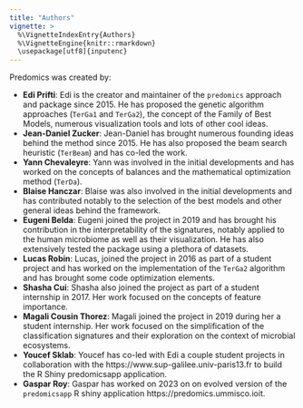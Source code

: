 ```yaml
---
title: "Authors"
vignette: >
  %\VignetteIndexEntry{Authors}
  %\VignetteEngine{knitr::rmarkdown}
  \usepackage[utf8]{inputenc}
---
```


Predomics was created by:

-   **Edi Prifti**: Edi is the creator and maintainer of the `predomics` approach and package since 2015. He has proposed the genetic algorithm approaches (`TerGa1` and `TerGa2`), the concept of the Family of Best Models, numerous visualization tools and lots of other cool ideas.
-   **Jean-Daniel Zucker**: Jean-Daniel has brought numerous founding ideas behind the method since 2015. He has also proposed the beam search heuristic (`TerBeam`) and has co-led the work.
-   **Yann Chevaleyre**: Yann was involved in the initial developments and has worked on the concepts of balances and the mathematical optimization method (`TerDa`).
-   **Blaise Hanczar**: Blaise was also involved in the initial developments and has contributed notably to the selection of the best models and other general ideas behind the framework.
-   **Eugeni Belda**: Eugeni joined the project in 2019 and has brought his contribution in the interpretability of the signatures, notably applied to the human microbiome as well as their visualization. He has also extensively tested the package using a plethora of datasets.
-   **Lucas Robin**: Lucas, joined the project in 2016 as part of a student project and has worked on the implementation of the `TerGa2` algorithm and has brought some code optimization elements.
-   **Shasha Cui**: Shasha also joined the project as part of a student internship in 2017. Her work focused on the concepts of feature importance.
-   **Magali Cousin Thorez**: Magali joined the project in 2019 during her a student internship. Her work focused on the simplification of the classification signatures and their exploration on the context of microbial ecosystems.
-   **Youcef Sklab**: Youcef has co-led with Edi a couple student projects in collaboration with the https://www.sup-galilee.univ-paris13.fr to build the R Shiny predomicsapp application.
-   **Gaspar Roy**: Gaspar has worked on 2023 on on evolved version of the `predomicsapp` R shiny application https://predomics.ummisco.ioit.


